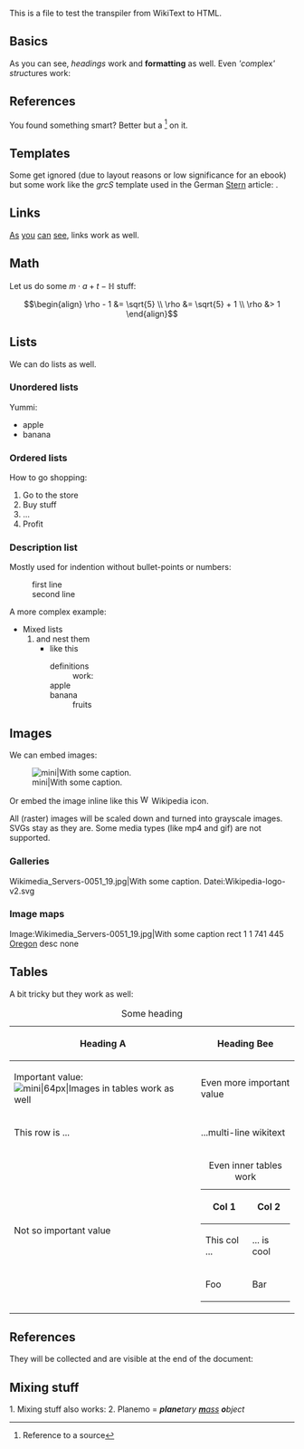 This is a file to test the transpiler from WikiText to HTML.

== Basics ==

As you can see, ''headings'' work and '''formatting''' as well. Even '''com''plex''' struc''tures work:

== References ==

You found something smart? Better but a <ref>Reference to a source</ref> on it.

== Templates ==

Some get ignored (due to layout reasons or low significance for an ebook) but some work like the ''grcS'' template used in the German [https://de.wikipedia.org/wiki/Stern Stern] article: {{grcS|ἀστήρ, ἄστρον|astēr, astron}}.

== Links ==

[https://en.wikipedia.org/wiki/As As] [https://en.wikipedia.org/wiki/you you] [https://en.wikipedia.org/wiki/can can] [https://en.wikipedia.org/wiki/see see], links work as well.

== Math ==
Let us do some <math>m \cdot a + t - \mathbb{H}</math> stuff:

:<math>
\begin{align}
\rho - 1 &= \sqrt{5} \\
\rho &= \sqrt{5} + 1 \\
\rho &> 1
\end{align}
</math>

== Lists ==

We can do lists as well.

=== Unordered lists ===

Yummi:

* apple
* banana

=== Ordered lists ===

How to go shopping:

# Go to the store
# Buy stuff
# ...
# Profit

=== Description list ===

Mostly used for indention without bullet-points or numbers:

: first line
: second line

A more complex example:

* Mixed lists
*# and nest them
*#* like this
*#*; definitions
*#*: work:
*#*; apple
*#*; banana
*#*: fruits

== Images ==

We can embed images:

[[Datei:Wikimedia_Servers-0051_19.jpg|mini|With some caption.]]

Or embed the image inline like this [[Datei:Wikipedia-logo-v2.svg|16px]] Wikipedia icon.

All (raster) images will be scaled down and turned into grayscale images. SVGs stay as they are. Some media types (like mp4 and gif) are not supported.

=== Galleries ===

<gallery>
Wikimedia_Servers-0051_19.jpg|With some caption.
Datei:Wikipedia-logo-v2.svg
</gallery>

=== Image maps ===

<imagemap>
Image:Wikimedia_Servers-0051_19.jpg|With some caption
rect 1 1 741 445 [[Oregon|Oregon]]
desc none
</imagemap>

== Tables ==

A bit tricky but they work as well:

{| class="wikitable"
|+ Some heading
|-
! Heading A !! Heading Bee
|-
| Important value: [[Datei:Wikipedia-logo-v2.svg|mini|64px|Images in tables work as well]] || Even more important value
|-
| This row is ...
| ...multi-line wikitext
|-
| Not so important value ||
{| class="wikitable"
|+ Even inner tables work
|-
! Col 1 !! Col 2
|-
| This col ... || ... is cool
|-
| Foo
| Bar
|}
|}

== References ==

They will be collected and are visible at the end of the document:<br>

<references />

== Mixing stuff ==

1. Mixing stuff also works:
2. Planemo = '''''plane'''tary [https://object.de '''m'''ass] '''o'''bject''
